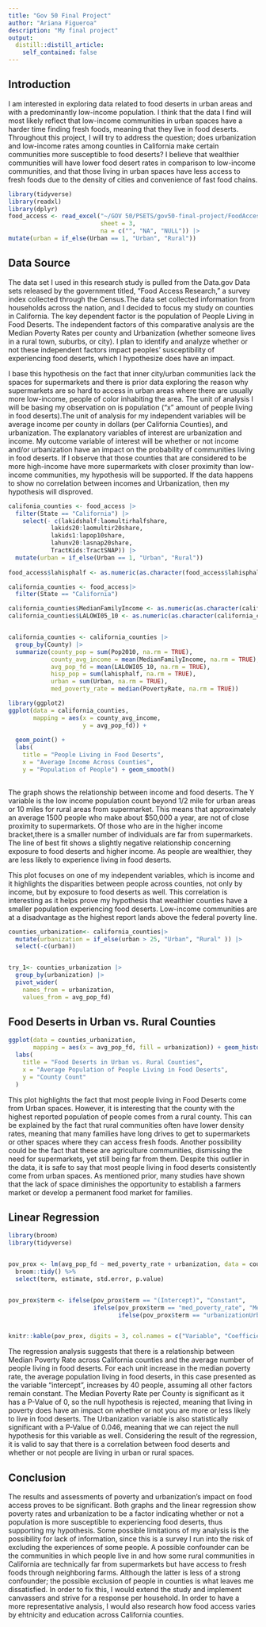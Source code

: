 ```yaml
---
title: "Gov 50 Final Project"
author: "Ariana Figueroa"
description: "My final project"
output:
  distill::distill_article:
    self_contained: false
---
```


## Introduction

I am interested in exploring data related to food deserts in urban areas and with a predominantly low-income population. I think that the data I find will most likely reflect that low-income communities in urban spaces have a harder time finding fresh foods, meaning that they live in food deserts. Throughout this project, I will try to address the question; does urbanization and low-income rates among counties in California make certain communities more susceptible to food deserts? I believe that wealthier communities will have lower food desert rates in comparison to low-income communities, and that those living in urban spaces have less access to fresh foods due to the density of cities and convenience of fast food chains. 

```r
library(tidyverse)
library(readxl)
library(dplyr)
food_access <- read_excel("~/GOV 50/PSETS/gov50-final-project/FoodAccessResearchAtlasData2019.xlsx", 
                          sheet = 3, 
                          na = c("", "NA", "NULL")) |> 
mutate(urban = if_else(Urban == 1, "Urban", "Rural"))

```

## Data Source

The data set I used in this research study is pulled from the Data.gov Data sets released by the government titled, "Food Access Research," a survey index collected through the Census.The data set collected information from households across the nation, and I decided to focus my study on counties in California. The key dependent factor is the population of People Living in Food Deserts. The independent factors of this comparative analysis are the Median Poverty Rates per county and Urbanization (whether someone lives in a rural town, suburbs, or city). I plan to identify and analyze whether or not these independent factors impact peoples' susceptibility of experiencing food deserts, which I hypothesize does have an impact.

I base this hypothesis on the fact that inner city/urban communities lack the spaces for supermarkets and there is prior data exploring the reason why supermarkets are so hard to access in urban areas where there are usually more low-income, people of color inhabiting the area. The unit of analysis I will be basing my observation on is population ("x" amount of people living in food deserts).The unit of analysis for my independent variables will be average income per county in dollars (per California Counties), and urbanization. The explanatory variables of interest are urbanization and income. My outcome variable of interest will be whether or not income and/or urbanization have an impact on the probability of communities living in food deserts. If I observe that those counties that are considered to be more high-income have more supermarkets with closer proximity than low-income communities, my hypothesis will be supported. If the data happens to show no correlation between incomes and Urbanization, then my hypothesis will disproved. 



```r
califonia_counties <- food_access |>  
  filter(State == "California") |>
    select(- c(lakidshalf:laomultirhalfshare,
            lakids20:laomultir20share,
            lakids1:lapop10share,
            lahunv20:lasnap20share,
            TractKids:TractSNAP)) |>
  mutate(urban = if_else(Urban == 1, "Urban", "Rural"))
  
food_access$lahisphalf <- as.numeric(as.character(food_access$lahisphalf))


```


```r
california_counties <- food_access|>
  filter(State == "California")

california_counties$MedianFamilyIncome <- as.numeric(as.character(california_counties$MedianFamilyIncome))
california_counties$LALOWI05_10 <- as.numeric(as.character(california_counties$LALOWI05_10)) 


california_counties <- california_counties |>
  group_by(County) |>
  summarize(county_pop = sum(Pop2010, na.rm = TRUE),
            county_avg_income = mean(MedianFamilyIncome, na.rm = TRUE),
            avg_pop_fd = mean(LALOWI05_10, na.rm = TRUE),
            hisp_pop = sum(lahisphalf, na.rm = TRUE),
            urban = sum(Urban, na.rm = TRUE),
            med_poverty_rate = median(PovertyRate, na.rm = TRUE)) 


```

 
```r
library(ggplot2)
ggplot(data = california_counties,
       mapping = aes(x = county_avg_income,
                     y = avg_pop_fd)) +
  
  geom_point() + 
  labs(
    title = "People Living in Food Deserts",
    x = "Average Income Across Counties",
    y = "Population of People") + geom_smooth()
  

```
The graph shows the relationship between income and food deserts. The Y variable is the low income population count beyond 1/2 mile for urban areas or 10 miles for rural areas from supermarket. This means that approximately an average 1500 people who make about $50,000 a year, are not of close proximity to supermarkets. Of those who are in the higher income bracket,there is a smaller number of individuals are far from supermarkets. The line of best fit shows a slightly negative relationship concerning exposure to food deserts and higher income. As people are wealthier, they are less likely to experience living in food deserts.  

This plot focuses on one of my independent variables, which is income and it highlights the disparities between people across counties, not only by income, but by exposure to food deserts as well. This correlation is interesting as it helps prove my hypothesis that wealthier counties have a smaller population experiencing food deserts. Low-income communities are at a disadvantage as the highest report lands above the federal poverty line. 


```r
counties_urbanization<- california_counties|>
  mutate(urbanization = if_else(urban > 25, "Urban", "Rural" )) |>
  select(-c(urban))


try_1<- counties_urbanization |>
  group_by(urbanization) |>
  pivot_wider(
    names_from = urbanization,
    values_from = avg_pop_fd)

```


## Food Deserts in Urban vs. Rural Counties


```r
ggplot(data = counties_urbanization,
       mapping = aes(x = avg_pop_fd, fill = urbanization)) + geom_histogram(position = "identity", alpha = 0.6, bins = 10) + 
  labs(
    title = "Food Deserts in Urban vs. Rural Counties",
    x = "Average Population of People Living in Food Deserts",
    y = "County Count"
  )
```

This plot highlights the fact that most people living in Food Deserts come from Urban spaces. However, it is interesting that the county with the highest reported population of people comes from a rural county. This can be explained by the fact that rural communities often have lower density rates, meaning that many families have long drives to get to supermarkets or other spaces where they can access fresh foods. Another possibility could be the fact that these are agriculture communities, dismissing the need for supermarkets, yet still being far from them. Despite this outlier in the data, it is safe to say that most people living in food deserts consistently come from urban spaces. As mentioned prior, many studies have shown that the lack of space diminishes the opportunity to establish a farmers market or develop a permanent food market for families. 


## Linear Regression

```r
library(broom)
library(tidyverse)


pov_prox <- lm(avg_pop_fd ~ med_poverty_rate + urbanization, data = counties_urbanization) %>%
  broom::tidy() %>%
  select(term, estimate, std.error, p.value)


pov_prox$term <- ifelse(pov_prox$term == "(Intercept)", "Constant",
                        ifelse(pov_prox$term == "med_poverty_rate", "Median Poverty Rate",
                               ifelse(pov_prox$term == "urbanizationUrban", "Urbanization", pov_prox$term)))


knitr::kable(pov_prox, digits = 3, col.names = c("Variable", "Coefficient Estimate", "Standard Error", "P-Value"))
```
The regression analysis suggests that there is a relationship between Median Poverty Rate across California counties and the average number of people living in food deserts. For each unit increase in the median poverty rate, the average population living in food deserts, in this case presented as the variable "intercept", increases by 40 people, assuming all other factors remain constant. The Median Poverty Rate per County is significant as it has a P-Value of 0, so the null hypothesis is rejected, meaning that living in poverty does have an impact on whether or not you are more or less likely to live in food deserts. The Urbanization variable is also statistically significant with a P-Value of 0.046, meaning that we can reject the null hypothesis for this variable as well. Considering the result of the regression, it is valid to say that there is a correlation between food deserts and whether or not people are living in urban or rural spaces.  


## Conclusion 

The results and assessments of poverty and urbanization's impact on food access proves to be significant. Both graphs and the linear regression show poverty rates and urbanization to be a factor indicating whether or not a population is more susceptible to experiencing food deserts, thus supporting my hypothesis. Some possible limitations of my analysis is the possibility for lack of information, since this is a survey I run into the risk of excluding the experiences of some people. A possible confounder can be the communities in which people live in and how some rural communities in California are technically far from supermarkets but have access to fresh foods through neighboring farms. Although the latter is less of a strong confounder; the possible exclusion of people in counties is what leaves me dissatisfied. In order to fix this, I would extend the study and implement canvassers and strive for a response per household. In order to have a more representative analysis, I would also research how food access varies by ehtnicity and education across California counties. 

